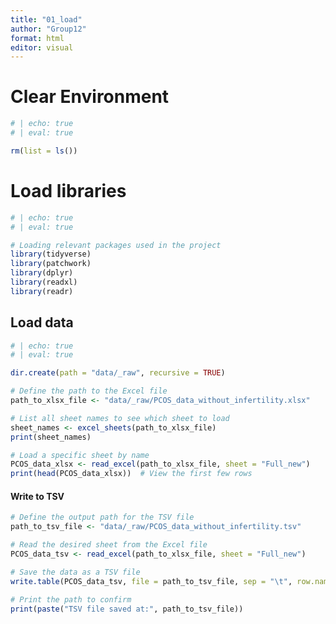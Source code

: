 ```yaml
---
title: "01_load"
author: "Group12"
format: html
editor: visual
---
```


# Clear Environment

```r
# | echo: true
# | eval: true

rm(list = ls())
```

# Load libraries

```r
# | echo: true
# | eval: true

# Loading relevant packages used in the project
library(tidyverse)
library(patchwork)
library(dplyr)
library(readxl)
library(readr)

```

## Load data

```r
# | echo: true
# | eval: true

dir.create(path = "data/_raw", recursive = TRUE)

# Define the path to the Excel file
path_to_xlsx_file <- "data/_raw/PCOS_data_without_infertility.xlsx"

# List all sheet names to see which sheet to load
sheet_names <- excel_sheets(path_to_xlsx_file)
print(sheet_names)

# Load a specific sheet by name
PCOS_data_xlsx <- read_excel(path_to_xlsx_file, sheet = "Full_new")
print(head(PCOS_data_xlsx))  # View the first few rows

```

#### Write to TSV

```r
# Define the output path for the TSV file
path_to_tsv_file <- "data/_raw/PCOS_data_without_infertility.tsv"

# Read the desired sheet from the Excel file
PCOS_data_tsv <- read_excel(path_to_xlsx_file, sheet = "Full_new")

# Save the data as a TSV file
write.table(PCOS_data_tsv, file = path_to_tsv_file, sep = "\t", row.names = FALSE, quote = FALSE)

# Print the path to confirm
print(paste("TSV file saved at:", path_to_tsv_file))


```
